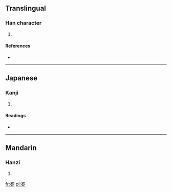 ==Translingual==

===Han character===
{{Han char|rn=38|rad=女|as=05|sn=8|four=2740<sub>4</sub>|canj=弓山女 (NUV)}}

# {{defn|Han|sort=女05}}

====References====
* {{Han ref|kx=0257.210|dkj=06131|dj=0522.170|hdz=21040.040|uh=59B4|ud=22964|bh=CC53|bd=52307}}

----

==Japanese==

===Kanji===
{{ja-kanji|grade=|rs=女05}}

# {{defn|Japanese|sort=女05}}

====Readings====
* {{ja-readings|on=[[えん]] (en), [[おん]] (on)|kun=[[たおやか]] (taoyaka)}}

----

==Mandarin==

===Hanzi===
{{cmn-hanzi|pin=[[qì]] ([[qi4]]), [[yuǎn]] ([[yuan3]])|wg=ch'i<sup>4</sup>, yüan<sup>3</sup>}}

# {{defn|Mandarin|sort=女05}}

[[fr:妴]]
[[pl:妴]]